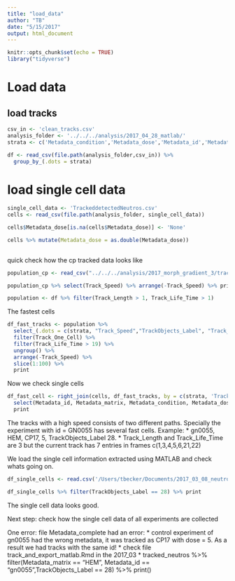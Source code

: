 ```yaml
---
title: "load_data"
author: "TB"
date: "5/15/2017"
output: html_document
---
```


```r
knitr::opts_chunk$set(echo = TRUE)
library("tidyverse")
```


# Load data 
## load tracks 
```r
csv_in <- 'clean_tracks.csv'
analysis_folder <- '../../../analysis/2017_04_28_matlab/'
strata <- c('Metadata_condition','Metadata_dose','Metadata_id','Metadata_date','Metadata_matrix')

df <- read_csv(file.path(analysis_folder,csv_in)) %>% 
  group_by_(.dots = strata)
```
# load single cell data
```r
single_cell_data <- 'TrackeddetectedNeutros.csv'
cells <- read_csv(file.path(analysis_folder, single_cell_data)) 

cells$Metadata_dose[is.na(cells$Metadata_dose)] <- 'None'

cells %>% mutate(Metadata_dose = as.double(Metadata_dose))
  
```

quick check how the cp tracked data looks like
```r
population_cp <- read_csv("../../../analysis/2017_morph_gradient_3/tracks_cp.csv")

population_cp %>% select(Track_Speed) %>% arrange(-Track_Speed) %>% print
```

```r
population <- df %>% filter(Track_Length > 1, Track_Life_Time > 1)

```

The fastest cells 
```r
df_fast_tracks <- population %>% 
  select_(.dots = c(strata, "Track_Speed","TrackObjects_Label", "Track_One_Cell", "Track_Length", "Track_Life_Time")) %>%
  filter(Track_One_Cell) %>%
  filter(Track_Life_Time > 19) %>%
  ungroup() %>%
  arrange(-Track_Speed) %>%
  slice(1:100) %>%
  print
```

Now we check single cells
```r

df_fast_cell <- right_join(cells, df_fast_tracks, by = c(strata, 'TrackObjects_Label')) %>%
  select(Metadata_id, Metadata_matrix, Metadata_condition, Metadata_dose, Track_Length, Track_Life_Time, TrackObjects_Label, everything()) %>%
  print
```
The tracks with a high speed consists of two different paths. Specially the experiment with id = GN0055 has several fast cells.
Example: 
* gn0055, HEM, CP17, 5, TrackObjects_Label 28. 
* Track_Length and Track_Life_Time are 3 but the current track has 7 entries in frames c(1,3,4,5,6,21,22)  

We load the single cell information extracted using MATLAB and check whats going on. 
```r
df_single_cells <- read.csv('/Users/tbecker/Documents/2017_03_08_neutrophile_migration_becker/2017_04_05_CP17/images/CP17_HEM/260913 gn0050 cp17 in hem/gn0050_hem_il8_cp17_5/results/featureList.csv')

df_single_cells %>% filter(TrackObjects_Label == 28) %>% print

```
The single cell data looks good. 

Next step: check how the single cell data of all experiments are collected

One error: file 
Metadata_complete had an error:
* control experiment of gn0055 had the wrong metadata, it was tracked as CP17 with dose = 5. As a result we had tracks with the same id! 
* check file track_and_export_matlab.Rmd in the 2017_03
* tracked_neutros %>% filter(Metadata_matrix == "HEM", Metadata_id == "gn0055",TrackObjects_Label == 28) %>% print()   